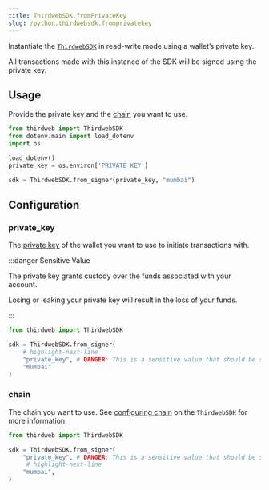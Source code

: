 ```yaml
---
title: ThirdwebSDK.fromPrivateKey
slug: /python.thirdwebsdk.fromprivatekey
---
```


Instantiate the [`ThirdwebSDK`](/python.thirdwebsdk) in read-write mode using a wallet&rsquo;s private key.

All transactions made with this instance of the SDK will be signed using the private key.

## Usage

Provide the private key and the [chain](#chain) you want to use.

```python
from thirdweb import ThirdwebSDK
from dotenv.main import load_dotenv
import os

load_dotenv()
private_key = os.environ['PRIVATE_KEY']

sdk = ThirdwebSDK.from_signer(private_key, "mumbai")
```

## Configuration

### private_key

The [private key](https://ethereum.org/en/developers/docs/accounts/#externally-owned-accounts-and-key-pairs)
of the wallet you want to use to initiate transactions with.

:::danger Sensitive Value

The private key grants custody over the funds associated with your account.

Losing or leaking your private key will result in the loss of your funds.

:::

```python
from thirdweb import ThirdwebSDK

sdk = ThirdwebSDK.from_signer(
    # highlight-next-line
    "private_key", # DANGER: This is a sensitive value that should be stored securely.
    "mumbai"
)
```

### chain

The chain you want to use. See [configuring chain](/python/python.thirdwebsdk#provider)
on the `ThirdwebSDK` for more information.

```python
from thirdweb import ThirdwebSDK

sdk = ThirdwebSDK.from_signer(
    "private_key", # DANGER: This is a sensitive value that should be stored securely.
     # highlight-next-line
    "mumbai",
)
```